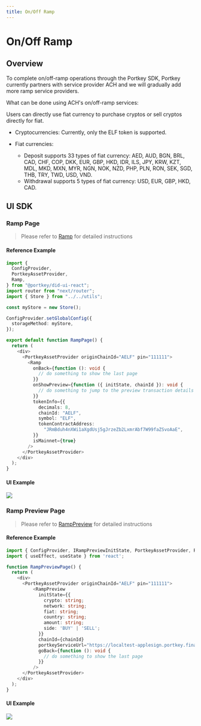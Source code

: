 ```yaml
---
title: On/Off Ramp
---
```


# On/Off Ramp

## Overview

To complete on/off-ramp operations through the Portkey SDK, Portkey currently partners with service provider ACH and we will gradually add more ramp service providers.

What can be done using ACH's on/off-ramp services:

Users can directly use fiat currency to purchase cryptos or sell cryptos directly for fiat.

- Cryptocurrencies: Currently, only the ELF token is supported.

- Fiat currencies:

  - Deposit supports 33 types of fiat currency: AED, AUD, BGN, BRL, CAD, CHF, COP, DKK, EUR, GBP, HKD, IDR, ILS, JPY, KRW, KZT, MDL, MKD, MXN, MYR, NGN, NOK, NZD, PHP, PLN, RON, SEK, SGD, THB, TRY, TWD, USD, VND.
  - Withdrawal supports 5 types of fiat currency: USD, EUR, GBP, HKD, CAD.

## UI SDK

### Ramp Page

> Please refer to [Ramp](docs/SDKs/UISDK/TypeScript/Document/Ramp.mdx) for detailed instructions

#### Reference Example

```typescript
import {
  ConfigProvider,
  PortkeyAssetProvider,
  Ramp,
} from "@portkey/did-ui-react";
import router from "next/router";
import { Store } from "../../utils";

const myStore = new Store();

ConfigProvider.setGlobalConfig({
  storageMethod: myStore,
});

export default function RampPage() {
  return (
    <div>
      <PortkeyAssetProvider originChainId="AELF" pin="111111">
        <Ramp
          onBack={function (): void {
            // do something to show the last page
          }}
          onShowPreview={function ({ initState, chainId }): void {
            // do something to jump to the preview transaction details page
          }}
          tokenInfo={{
            decimals: 8,
            chainId: "AELF",
            symbol: "ELF",
            tokenContractAddress:
              "JRmBduh4nXWi1aXgdUsj5gJrzeZb2LxmrAbf7W99faZSvoAaE",
          }}
          isMainnet={true}
        />
      </PortkeyAssetProvider>
    </div>
  );
}
```

#### UI Example

<div style={{width: '100%', display: 'flex', justifyContent: 'center'}}>
  <img src='/img/ui-sdk/ui-for-buying.png'  width={'30%'} style={{border: '1px solid #dee2e8'}} />
</div>

### Ramp Preview Page

> Please refer to [RampPreview](docs/SDKs/UISDK/TypeScript/Document/RampPreview.mdx) for detailed instructions

#### Reference Example

```typescript
import { ConfigProvider, IRampPreviewInitState, PortkeyAssetProvider, RampPreview } from '@portkey/did-ui-react';
import { useEffect, useState } from 'react';

function RampPreviewPage() {
  return (
    <div>
      <PortkeyAssetProvider originChainId="AELF" pin="111111">
          <RampPreview
            initState={{
              crypto: string;
              network: string;
              fiat: string;
              country: string;
              amount: string;
              side: 'BUY' | 'SELL';
            }}
            chainId={chainId}
            portkeyServiceUrl="https://localtest-applesign.portkey.finance"
            goBack={function (): void {
              // do something to show the last page
            }}
          />
      </PortkeyAssetProvider>
    </div>
  );
}
```

#### UI Example
<div style={{width: '100%', display: 'flex', justifyContent: 'center'}}>
  <img src='/img/ui-sdk/buy-preview-ui.png'  width={'30%'} style={{border: '1px solid #dee2e8'}} />
</div>
